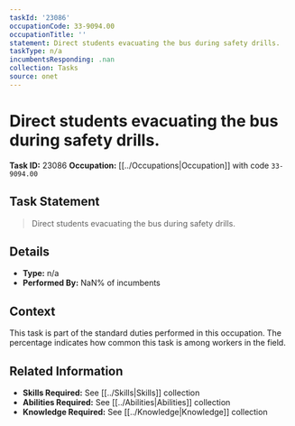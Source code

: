 ```yaml
---
taskId: '23086'
occupationCode: 33-9094.00
occupationTitle: ''
statement: Direct students evacuating the bus during safety drills.
taskType: n/a
incumbentsResponding: .nan
collection: Tasks
source: onet
---
```

# Direct students evacuating the bus during safety drills.

**Task ID:** 23086
**Occupation:** [[../Occupations|Occupation]] with code `33-9094.00`

## Task Statement

> Direct students evacuating the bus during safety drills.

## Details

- **Type:** n/a
- **Performed By:** NaN% of incumbents

## Context

This task is part of the standard duties performed in this occupation. The percentage indicates how common this task is among workers in the field.

## Related Information

- **Skills Required:** See [[../Skills|Skills]] collection
- **Abilities Required:** See [[../Abilities|Abilities]] collection
- **Knowledge Required:** See [[../Knowledge|Knowledge]] collection
